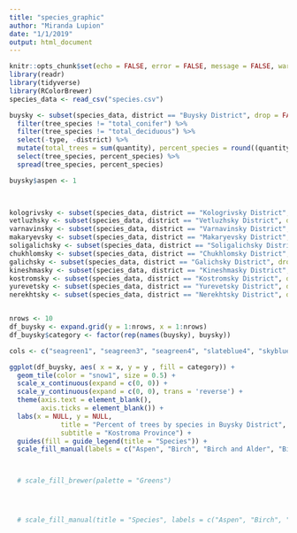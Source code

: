 ```yaml
---
title: "species_graphic"
author: "Miranda Lupion"
date: "1/1/2019"
output: html_document
---
```


```r
knitr::opts_chunk$set(echo = FALSE, error = FALSE, message = FALSE, warning = FALSE)
library(readr)
library(tidyverse)
library(RColorBrewer)
species_data <- read_csv("species.csv")

```


```r

buysky <- subset(species_data, district == "Buysky District", drop = FALSE) %>%
  filter(tree_species != "total_conifer") %>%
  filter(tree_species != "total_deciduous") %>%
  select(-type, -district) %>%
  mutate(total_trees = sum(quantity), percent_species = round((quantity*100/total_trees)))%>%
  select(tree_species, percent_species) %>%
  spread(tree_species, percent_species) 

buysky$aspen <- 1
  


kologrivsky <- subset(species_data, district == "Kologrivsky District", drop = FALSE) 
vetluzhsky <- subset(species_data, district == "Vetluzhsky District", drop = FALSE) 
varnavinsky <- subset(species_data, district == "Varnavinsky District", drop = FALSE) 
makaryevsky <- subset(species_data, district == "Makaryevsky District", drop = FALSE) 
soligalichsky <- subset(species_data, district == "Soligalichsky District", drop = FALSE) 
chukhlomsky <- subset(species_data, district == "Chukhlomsky District", drop = FALSE) 
galichsky <- subset(species_data, district == "Galichsky District", drop = FALSE) 
kineshmasky <- subset(species_data, district == "Kineshmasky District", drop = FALSE) 
kostromsky <- subset(species_data, district == "Kostromsky District", drop = FALSE) 
yurevetsky <- subset(species_data, district == "Yurevetsky District", drop = FALSE) 
nerekhtsky <- subset(species_data, district == "Nerekhtsky District", drop = FALSE) 



```

```r
nrows <- 10
df_buysky <- expand.grid(y = 1:nrows, x = 1:nrows)
df_buysky$category <- factor(rep(names(buysky), buysky))

cols <- c("seagreen1", "seagreen3", "seagreen4", "slateblue4", "skyblue3", "slategray3", "navy")

ggplot(df_buysky, aes( x = x, y = y , fill = category)) +
  geom_tile(color = "snow1", size = 0.5) +
  scale_x_continuous(expand = c(0, 0)) +
  scale_y_continuous(expand = c(0, 0), trans = 'reverse') +
  theme(axis.text = element_blank(),
        axis.ticks = element_blank()) +
  labs(x = NULL, y = NULL, 
             title = "Percent of trees by species in Buysky District",
             subtitle = "Kostroma Province") +
  guides(fill = guide_legend(title = "Species")) +
  scale_fill_manual(labels = c("Aspen", "Birch", "Birch and Alder", "Birch and Aspen", "Pine", "Spruce", "Spruce and Pine"), values = cols) 



  # scale_fill_brewer(palette = "Greens") 




  # scale_fill_manual(title = "Species", labels = c("Aspen", "Birch", "Birch and Alder", "Birch and Aspen", "Pine", "Spruce", "Spruce and Pine")) 

```

